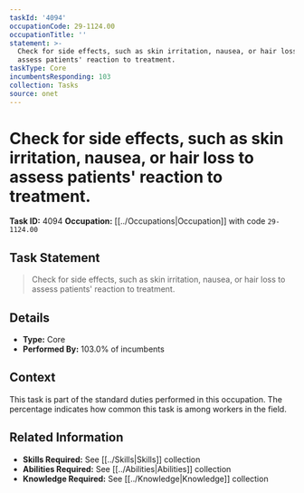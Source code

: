 ```yaml
---
taskId: '4094'
occupationCode: 29-1124.00
occupationTitle: ''
statement: >-
  Check for side effects, such as skin irritation, nausea, or hair loss to
  assess patients' reaction to treatment.
taskType: Core
incumbentsResponding: 103
collection: Tasks
source: onet
---
```

# Check for side effects, such as skin irritation, nausea, or hair loss to assess patients' reaction to treatment.

**Task ID:** 4094
**Occupation:** [[../Occupations|Occupation]] with code `29-1124.00`

## Task Statement

> Check for side effects, such as skin irritation, nausea, or hair loss to assess patients' reaction to treatment.

## Details

- **Type:** Core
- **Performed By:** 103.0% of incumbents

## Context

This task is part of the standard duties performed in this occupation. The percentage indicates how common this task is among workers in the field.

## Related Information

- **Skills Required:** See [[../Skills|Skills]] collection
- **Abilities Required:** See [[../Abilities|Abilities]] collection
- **Knowledge Required:** See [[../Knowledge|Knowledge]] collection
